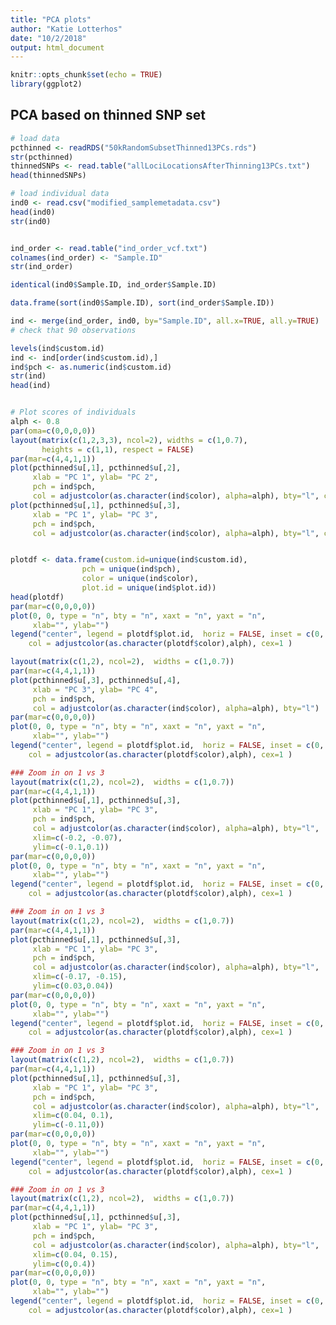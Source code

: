 ```yaml
---
title: "PCA plots"
author: "Katie Lotterhos"
date: "10/2/2018"
output: html_document
---
```


```r
knitr::opts_chunk$set(echo = TRUE)
library(ggplot2)
```

## PCA based on thinned SNP set


```r
# load data
pcthinned <- readRDS("50kRandomSubsetThinned13PCs.rds")
str(pcthinned)
thinnedSNPs <- read.table("allLociLocationsAfterThinning13PCs.txt")
head(thinnedSNPs)

# load individual data
ind0 <- read.csv("modified_samplemetadata.csv")
head(ind0)
str(ind0)


ind_order <- read.table("ind_order_vcf.txt")
colnames(ind_order) <- "Sample.ID"
str(ind_order)

identical(ind0$Sample.ID, ind_order$Sample.ID)

data.frame(sort(ind0$Sample.ID), sort(ind_order$Sample.ID))

ind <- merge(ind_order, ind0, by="Sample.ID", all.x=TRUE, all.y=TRUE)
# check that 90 observations

levels(ind$custom.id)
ind <- ind[order(ind$custom.id),]
ind$pch <- as.numeric(ind$custom.id)
str(ind)
head(ind)


# Plot scores of individuals
alph <- 0.8
par(oma=c(0,0,0,0))
layout(matrix(c(1,2,3,3), ncol=2), widths = c(1,0.7),
       heights = c(1,1), respect = FALSE)
par(mar=c(4,4,1,1))
plot(pcthinned$u[,1], pcthinned$u[,2],
     xlab = "PC 1", ylab= "PC 2", 
     pch = ind$pch, 
     col = adjustcolor(as.character(ind$color), alpha=alph), bty="l", cex=1.5)
plot(pcthinned$u[,1], pcthinned$u[,3],
     xlab = "PC 1", ylab= "PC 3", 
     pch = ind$pch, 
     col = adjustcolor(as.character(ind$color), alpha=alph), bty="l", cex=1.5)


plotdf <- data.frame(custom.id=unique(ind$custom.id), 
                pch = unique(ind$pch),
                color = unique(ind$color),
                plot.id = unique(ind$plot.id))
head(plotdf)
par(mar=c(0,0,0,0))
plot(0, 0, type = "n", bty = "n", xaxt = "n", yaxt = "n",
     xlab="", ylab="")
legend("center", legend = plotdf$plot.id,  horiz = FALSE, inset = c(0, 0), bty = "n", pch = plotdf$pch, 
    col = adjustcolor(as.character(plotdf$color),alph), cex=1 )
```

```r
layout(matrix(c(1,2), ncol=2),  widths = c(1,0.7)) 
par(mar=c(4,4,1,1))
plot(pcthinned$u[,3], pcthinned$u[,4],
     xlab = "PC 3", ylab= "PC 4", 
     pch = ind$pch, 
     col = adjustcolor(as.character(ind$color), alpha=alph), bty="l")
par(mar=c(0,0,0,0))
plot(0, 0, type = "n", bty = "n", xaxt = "n", yaxt = "n",
     xlab="", ylab="")
legend("center", legend = plotdf$plot.id,  horiz = FALSE, inset = c(0, 0), bty = "n", pch = plotdf$pch, 
    col = adjustcolor(as.character(plotdf$color),alph), cex=1 )

### Zoom in on 1 vs 3
layout(matrix(c(1,2), ncol=2),  widths = c(1,0.7)) 
par(mar=c(4,4,1,1))
plot(pcthinned$u[,1], pcthinned$u[,3],
     xlab = "PC 1", ylab= "PC 3", 
     pch = ind$pch, 
     col = adjustcolor(as.character(ind$color), alpha=alph), bty="l",
     xlim=c(-0.2, -0.07),
     ylim=c(-0.1,0.1))
par(mar=c(0,0,0,0))
plot(0, 0, type = "n", bty = "n", xaxt = "n", yaxt = "n",
     xlab="", ylab="")
legend("center", legend = plotdf$plot.id,  horiz = FALSE, inset = c(0, 0), bty = "n", pch = plotdf$pch, 
    col = adjustcolor(as.character(plotdf$color),alph), cex=1 )

### Zoom in on 1 vs 3
layout(matrix(c(1,2), ncol=2),  widths = c(1,0.7)) 
par(mar=c(4,4,1,1))
plot(pcthinned$u[,1], pcthinned$u[,3],
     xlab = "PC 1", ylab= "PC 3", 
     pch = ind$pch, 
     col = adjustcolor(as.character(ind$color), alpha=alph), bty="l",
     xlim=c(-0.17, -0.15),
     ylim=c(0.03,0.04))
par(mar=c(0,0,0,0))
plot(0, 0, type = "n", bty = "n", xaxt = "n", yaxt = "n",
     xlab="", ylab="")
legend("center", legend = plotdf$plot.id,  horiz = FALSE, inset = c(0, 0), bty = "n", pch = plotdf$pch, 
    col = adjustcolor(as.character(plotdf$color),alph), cex=1 )

### Zoom in on 1 vs 3
layout(matrix(c(1,2), ncol=2),  widths = c(1,0.7)) 
par(mar=c(4,4,1,1))
plot(pcthinned$u[,1], pcthinned$u[,3],
     xlab = "PC 1", ylab= "PC 3", 
     pch = ind$pch, 
     col = adjustcolor(as.character(ind$color), alpha=alph), bty="l",
     xlim=c(0.04, 0.1),
     ylim=c(-0.11,0))
par(mar=c(0,0,0,0))
plot(0, 0, type = "n", bty = "n", xaxt = "n", yaxt = "n",
     xlab="", ylab="")
legend("center", legend = plotdf$plot.id,  horiz = FALSE, inset = c(0, 0), bty = "n", pch = plotdf$pch, 
    col = adjustcolor(as.character(plotdf$color),alph), cex=1 )

### Zoom in on 1 vs 3
layout(matrix(c(1,2), ncol=2),  widths = c(1,0.7)) 
par(mar=c(4,4,1,1))
plot(pcthinned$u[,1], pcthinned$u[,3],
     xlab = "PC 1", ylab= "PC 3", 
     pch = ind$pch, 
     col = adjustcolor(as.character(ind$color), alpha=alph), bty="l",
     xlim=c(0.04, 0.15),
     ylim=c(0,0.4))
par(mar=c(0,0,0,0))
plot(0, 0, type = "n", bty = "n", xaxt = "n", yaxt = "n",
     xlab="", ylab="")
legend("center", legend = plotdf$plot.id,  horiz = FALSE, inset = c(0, 0), bty = "n", pch = plotdf$pch, 
    col = adjustcolor(as.character(plotdf$color),alph), cex=1 )
```
